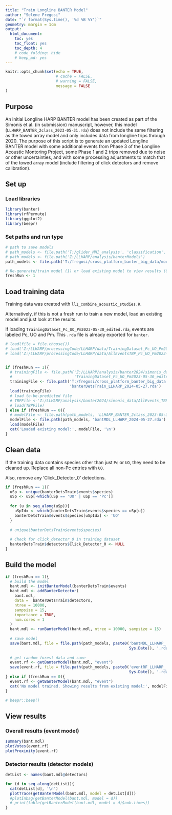 ```yaml
---
title: "Train Longline BANTER Model"
author: "Selene Fregosi"
date: "`r format(Sys.time(), '%d %B %Y')`"
geometry: margin = 1cm
output:
  html_document:
    toc: yes
    toc_float: yes
    toc_depth: 4
    # code_folding: hide
    # keep_md: yes
---
```


```r
knitr::opts_chunk$set(echo = TRUE, 
                      # cache = FALSE, 
                      # warning = FALSE, 
                      message = FALSE
)
```

## Purpose

An initial Longline HARP BANTER model has been created as part of the Simonis et al. (in submission) manuscript, however, this model  (`LLHARP_BANTER_2class_2023-05-31.rda`) does not include the same filtering as the towed array model and only includes data from longline trips through 2020. The purpose of this script is to generate an updated Longline BANTER model with some additional events from Phase 3 of the Longline Acoustic Montoring Project, some Phase 1 and 2 trips removed due to noise or other uncertainties, and with some processing adjustments to match that of the towed array model (include filtering of click detectors and remove calibration).

## Set up

### Load libraries
```r
library(banter)
library(rfPermute)
library(ggplot2)
library(beepr)
```

### Set paths and run type
```r
# path to save models
# path_models <- file.path('T:/glider_MHI_analysis', 'classification', 'models')
# path_models <- file.path('Z:/LLHARP/analysis/banterModels')
path_models <- file.path('T:/fregosi/cross_platform_banter_big_data/models')

# Re-generate/train model (1) or load existing model to view results (0)
freshRun <- 1
```

## Load training data

Training data was created with `ll1_combine_acoustic_studies.R`. 

Alternatively, if this is not a fresh run to train a new model, load an existing model and just look at the results. 

If loading `TrainingDataset_Pc_UO_Pm2023-05-30_edited.rda`, events are labeled Pc, UO and Pm. This `.rda` file is already exported for `banter`. 

```r
# load(file = file.choose())
# load('Z:/LLHARP/processingCode/LLHARP/data/TrainingDataset_Pc_UO_Pm2023-05-30_edited.rda')
# load('Z:/LLHARP/processingCode/LLHARP/data/AllEventsTBP_Pc_UO_Pm2023-05-30_edited.rda')


if (freshRun == 1){
  # trainingFile <- file.path('Z:/LLHARP/analysis/banter2024/simonis_data',
  #                           'TrainingDataset_Pc_UO_Pm2023-05-30_edited.rda')
  trainingFile <- file.path('T:/fregosi/cross_platform_banter_big_data', 
                            'banterDetsTrain_LLHARP_2024-05-27.rda')
  load(trainingFile)
  # load to-be-predicted file
  # TBPFile <-'Z:/LLHARP/analysis/banter2024/simonis_data/AllEvents_TBP_Pc_UO_Pm2023-05-30.rda'
  # load(TBPFile)
} else if (freshRun == 0){
  # modelFile <- file.path(path_models, 'LLHARP_BANTER_2class_2023-05-31.rda')
  modelFile <- file.path(path_models, 'bantMDL_LLHARP_2024-05-27.rda')
  load(modelFile)
  cat('Loaded existing model:', modelFile, '\n')
}


```

## Clean data

If the training data contains species other than just `Pc` or `UO`, they need to be cleaned up. Replace all non-Pc entries with `UO`. 

Also, remove any 'Click_Detector_0' detections. 

```r

if (freshRun == 1){
  uSp <- unique(banterDetsTrain$events$species)
  uSp <- uSp[-which(uSp == 'UO' | uSp == 'Pc')]
  
  for (u in seq_along(uSp)){
    uSpIdx <- which(banterDetsTrain$events$species == uSp[u])
    banterDetsTrain$events$species[uSpIdx] <- 'UO'
  }
  
  # unique(banterDetsTrain$events$species)
  
  # Check for click_detector_0 in training dataset
  banterDetsTrain$detectors$Click_Detector_0 <- NULL
}

```

## Build the model
```r

if (freshRun == 1){
  # build the model
  bant.mdl <- initBanterModel(banterDetsTrain$events)
  bant.mdl <- addBanterDetector(
    bant.mdl,
    data =  banterDetsTrain$detectors, 
    ntree = 10000,
    sampsize = 15,
    importance = TRUE,
    num.cores = 1
  )
  bant.mdl <- runBanterModel(bant.mdl, ntree = 10000, sampsize = 15)
  
  # save model
  save(bant.mdl, file = file.path(path_models, paste0('bantMDL_LLHARP_',
                                                      Sys.Date(), '.rda')))
  
  # get random forest data and save
  event.rf <- getBanterModel(bant.mdl, "event")
  save(event.rf, file = file.path(path_models, paste0('eventRF_LLHARP_',
                                                      Sys.Date(), '.rda')))
} else if (freshRun == 0){
  event.rf <- getBanterModel(bant.mdl, "event")
  cat('No model trained. Showing results from existing model:', modelFile, '\n')
}

# beepr::beep()

```

## View results

### Overall results (event model)
```r

summary(bant.mdl)
plotVotes(event.rf)
plotProximity(event.rf)

```

### Detector results (detector models)
```r
detList <- names(bant.mdl@detectors)

for (d in seq_along(detList)){
  cat(detList[d], '\n')
  plotTrace(getBanterModel(bant.mdl, model = detList[d]))
  #plotInbag(getBanterModel(bant.mdl, model = d))
  # print(table(getBanterModel(bant.mdl, model = d)$oob.times))
}

```




